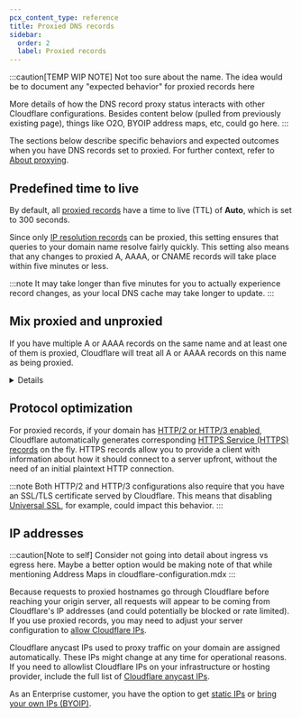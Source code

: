 ```yaml
---
pcx_content_type: reference
title: Proxied DNS records
sidebar:
  order: 2
  label: Proxied records
---
```



:::caution[TEMP WIP NOTE]
Not too sure about the name. The idea would be to document any "expected behavior" for proxied records here

More details of how the DNS record proxy status interacts with other Cloudflare configurations. Besides content below (pulled from previously existing page), things like O2O, BYOIP address maps, etc, could go here.
:::

The sections below describe specific behaviors and expected outcomes when you have DNS records set to <GlossaryTooltip term="proxy status">proxied</GlossaryTooltip>. For further context, refer to [About proxying](/dns/proxy-status/about-proxying/).

## Predefined time to live


By default, all [proxied records](/dns/proxy-status/about-proxying/#proxied-records) have a time to live (TTL) of **Auto**, which is set to 300 seconds.

Since only [IP resolution records](/dns/manage-dns-records/reference/dns-record-types/#ip-address-resolution) can be proxied, this setting ensures that queries to your domain name resolve fairly quickly. This setting also means that any changes to proxied A, AAAA, or CNAME records will take place within five minutes or less.

:::note
It may take longer than five minutes for you to actually experience record changes, as your local DNS cache may take longer to update.
:::

## Mix proxied and unproxied

If you have multiple A or AAAA records on the same name and at least one of them is proxied, Cloudflare will treat all A or AAAA records on this name as being proxied.

<Details header="Example">

<Example>
DNS management for **example.com**:

| Type | Name    | Content      | Proxy status | TTL    |
| ---- | ------- | ------------ | ------------ | ------ |
| A    | `blog`  | `192.0.2.1`  | Proxied      | Auto   |
| A    | `blog`  | `192.0.2.5`  | DNS only     | Auto   |

In this example, all traffic intended for `blog.example.com` will be treated as if both records were [proxied](/dns/proxy-status/about-proxying/#proxied-records).

</Example>

</Details>

## Protocol optimization

For proxied records, if your domain has [HTTP/2 or HTTP/3 enabled](/speed/optimization/protocol/), Cloudflare automatically generates corresponding [HTTPS Service (HTTPS) records](/dns/manage-dns-records/reference/dns-record-types/#svcb-and-https) on the fly. HTTPS records allow you to provide a client with information about how it should connect to a server upfront, without the need of an initial plaintext HTTP connection.

:::note
Both HTTP/2 and HTTP/3 configurations also require that you have an SSL/TLS certificate served by Cloudflare. This means that disabling [Universal SSL](/ssl/edge-certificates/universal-ssl/), for example, could impact this behavior.
:::

## IP addresses

:::caution[Note to self]
Consider not going into detail about ingress vs egress here. Maybe a better option would be making note of that while mentioning Address Maps in cloudflare-configuration.mdx
:::


Because requests to proxied hostnames go through Cloudflare before reaching your origin server, all requests will appear to be coming from Cloudflare's IP addresses (and could potentially be blocked or rate limited). If you use proxied records, you may need to adjust your server configuration to [allow Cloudflare IPs](/fundamentals/concepts/cloudflare-ip-addresses/).

Cloudflare anycast IPs used to proxy traffic on your domain are assigned automatically. These IPs might change at any time for operational reasons.
If you need to allowlist Cloudflare IPs on your infrastructure or hosting provider, include the full list of [Cloudflare anycast IPs](https://www.cloudflare.com/ips/).

As an Enterprise customer, you have the option to get [static IPs](/spectrum/about/static-ip/) or [bring your own IPs (BYOIP)](/byoip/).